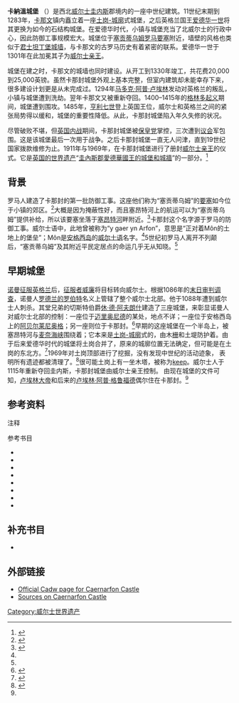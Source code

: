 {{noteTA
|G1=UK Places
|G2=Country
}}
{{Infobox Military Structure
|name=卡納溫城堡
|partof=[[威尔士|威尔士]][[圭内斯|圭内斯]]郡
|location=[[卡納芬|卡納芬]]
|image=[[File:Caernarfon_Castle_1994.jpg|300px]]
|caption=隔着塞昂特河眺望城堡
|built=11世纪末
|used =11世纪末起
}}
'''卡納溫城堡''' （{{lang-cy|Castell Caernarfon}}）是西北[[威尔士|威尔士]][[圭内斯|圭内斯]]郡境内的一座中世纪建筑。11世纪末期到1283年，[[卡那文|卡那文]]镇内矗立着一座[[土岗-城廓|土岗-城廓]]式城堡，之后英格兰国王[[爱德华一世（英格兰）|爱德华一世]]将其更换为如今的石结构城堡。在爱德华时代，小镇与城堡充当了北威尔士的行政中心，因此防御工事规模宏大。城堡位于[[塞贡蒂乌姆|塞贡蒂乌姆]][[古罗马兵营|罗马要塞]]附近，墙壁的风格也类似于[[君士坦丁堡城墙|君士坦丁堡城墙]]，与卡那文的古罗马历史有着紧密的联系。爱德华一世于1301年在此加冕其子为[[威尔士亲王|威尔士亲王]]。

城堡在建之时，卡那文的城墙也同时建设。从开工到1330年竣工，共花费20,000到25,000英镑。虽然卡那封城堡外观上基本完整，但室内建筑却未能幸存下来，很多建设计划更是从未完成过。1294年[[马多克·阿普·卢埃林|马多克·阿普·卢埃林]]发动对英格兰的叛乱，小镇与城堡遭到洗劫。翌年卡那文又被重新夺回。1400–1415年的[[格林多起义|格林多起义]]期间，城堡遭到围攻。1485年，[[亨利七世|亨利七世]]登上英国王位，威尔士和英格兰之间的紧张局势得以缓和，城堡的重要性降低。从此，卡那封城堡陷入年久失修的状况。

尽管破败不堪，但[[英国内战|英国内战]]期间，卡那封城堡被[[骑士党|保皇党]]掌控，三次遭到[[圆颅党|议会]]军包围。这是该城堡最后一次用于战争。之后卡那封城堡一直无人问津，直到19世纪国家拨款维修为止。1911年与1969年，在卡那封城堡进行了册封[[威尔士亲王|威尔士亲王]]的仪式。它是[[英国世界遗产列表|英国的世界遗产]]“[[圭內斯郡愛德華國王的城堡和城牆|圭內斯郡愛德華國王的城堡和城牆]]”的一部分。<ref name="UNESCO site">{{citation |url=http://whc.unesco.org/en/list/374 |title=Castles and Town Walls of King Edward in Gwynedd |publisher=[[UNESCO|UNESCO]] |accessdate=2010-08-15 |archive-date=2012-03-03 |archive-url=https://www.webcitation.org/65sdWb7XS?url=http://whc.unesco.org/en/list/374 |dead-url=no }}</ref>

==背景==
{{see also|塞贡蒂乌姆}}
罗马人建造了卡那封的第一批防御工事。这座他们称为“塞贡蒂乌姆”的[[古罗马兵营|要塞]]如今位于小镇的郊区。<ref name="Taylor 4">{{harvnb|Taylor|1997|p=4}}</ref>大概是因为掩蔽性好，而且塞昂特河上的航运可以为“塞贡蒂乌姆”提供补给，所以该要塞坐落于[[塞昂特河|塞昂特河]]畔附近。<ref name="Taylor 5">{{harvnb|Taylor|1997|p=5}}</ref>卡那封这个名字源于罗马的防御工事。威尔士语中，此地曾被称为“y gaer yn Arfon”，意思是“正对着Môn的土地上的堡垒”；Môn是[[安格西岛|安格西岛]]的[[威尔士语|威尔士语]]名字。<ref name="Taylor 4"/>5世纪初罗马人离开不列颠后，“塞贡蒂乌姆”及其附近平民定居点的命运几乎无从知晓。<ref name="Taylor 5"/>

==早期城堡==
[[诺曼征服英格兰|诺曼征服英格兰]]后，[[征服者威廉|征服者威廉]]将目标转向威尔士。根据1086年的[[末日审判书|末日审判调查]]，诺曼人[[罗德兰的罗伯特|罗德兰的罗伯特]]名义上管辖了整个威尔士北部。他于1088年遭到威尔士人刺杀。其堂兄弟的切斯特伯爵[[休·德·阿夫朗什，第一代切斯特伯爵|休·德·阿夫朗什]]建造了三座城堡，来彰显诺曼人对威尔士北部的控制：一座位于[[迈里奥尼德|迈里奥尼德]]的某处，地点不详；一座位于安格西岛上的[[阿贝尔莱尼奥格城堡|阿贝尔莱尼奥格]]；另一座则位于卡那封。<ref>{{harvnb|Taylor|1997|pp=6–7}}</ref>早期的这座城堡在一个半岛上，被塞昂特河与[[麦奈海峡|麦奈海峡]]围绕着；它本来是[[土岗-城廓|土岗-城廓]]式的，由木[[栅栏|栅]]和土堤防护着。由于后来爱德华时代的城堡将土岗合并了，原来的城廓位置无法确定，但可能是在土岗的东北方。<ref name="Taylor 7">{{harvnb|Taylor|1997|p=7}}</ref>1969年对土岗顶部进行了挖掘，没有发现中世纪的活动迹象， 表明所有遗迹都被清理了。<ref>{{harvnb|Wilson|Hurst|1970|p=179}}</ref>很可能土岗上有一坐木塔，被称为[[keep|keep]]。威尔士人于1115年重新夺回圭内斯，卡那封城堡由威尔士亲王控制。 由现在城堡的文件可知，[[卢埃林大帝|卢埃林大帝]]和后来的[[卢埃林·阿普·格鲁福德|卢埃林·阿普·格鲁福德]]偶尔住在卡那封。<ref name="Taylor 7"/>

==参考资料==
;注释
{{reflist|colwidth=30em}}

;参考书目
{{refbegin}}
*{{citation |last=Allen Brown |first=Reginald |title=The Architecture of Castles: A Visual Guide |publisher=B. T. Batsford |year=1984 |isbn=0-7134-4089-9}}
*{{citation |last=Davies |first=R. R. |year=1995 |title=The Revolt of Owain Glyn Dŵr |location=Oxford |publisher=Oxford University Press |isbn=9780198205081}}
*{{citation |last=Friar |first=Stephen |year=2003 |title=The Sutton Companion to Castles |publisher=Sutton Publishing |location=Stroud |isbn=978-0-7509-3994-2}}
*{{citation |last=McNeill |first=Tom |year=1992 |title=English Heritage Book of Castles |location=London |publisher=English Heritage and B. T. Batsford |isbn=0-7134-7025-9}}
*{{citation |last=Smith |first=J. B. |contribution=Llywelyn ap Gruffudd (d. 1282) |year=2004 |title=Oxford Dictionary of National Biography |location=Oxford |publisher=Oxford University Press |url=http://www.oxforddnb.com/view/article/16875 |accessdate=2011-02-09 |archive-date=2015-09-24 |archive-url=https://web.archive.org/web/20150924145057/http://www.oxforddnb.com/view/article/16875 |dead-url=no }}{{subscription required}}
*{{citation |last=Taylor |first=Arnold |title=The Welsh Castles of Edward I |year=1986 |origyear=1963 |location=London |publisher=Hambledon Press |isbn=0-907628-71-0}}
*{{citation |last=Taylor |first=Arnold |title=Caernarfon Castle and Town Walls |location=Cardiff |publisher=Cadw{{ndash}} Welsh Historic Monuments |year=1997 |origyear=1953 |edition=4th |isbn=1-85760-042-8}}
*{{citation |last1=Wilson |first1=David M |last2=Hurst |first2=D Gillian |title=Medieval Britain in 1969 |journal=Medieval Archaeology |year=1970 |volume=14 |pages=155–208 |url=http://ads.ahds.ac.uk/catalogue/adsdata/arch-769-1/ahds/dissemination/pdf/vol14/14_155_208_med_britain.pdf |accessdate=2011-02-09 |archive-date=2010-12-17 |archive-url=https://web.archive.org/web/20101217220357/http://ads.ahds.ac.uk/catalogue/adsdata/arch-769-1/ahds/dissemination/pdf/vol14/14_155_208_med_britain.pdf |dead-url=no }}
{{refend}}

==补充书目==
{{refbegin}}
*{{citation |last=Coldstream |first=Nicola |title=Architects, Advisers and Design at Edward I's Castles in Wales |journal=Architectural History |year=2003 |volume=46 |pages=19–36 |url=http://www.jstor.org/stable/1568798 |accessdate=2011-02-09 |archive-date=2021-02-17 |archive-url=https://web.archive.org/web/20210217102732/https://www.jstor.org/stable/1568798 }}{{subscription required}}
{{refend}}

==外部链接==
{{Commonscat|Caernarfon Castle|卡那封城堡}}
*[https://web.archive.org/web/20080413084317/http://www.cadw.wales.gov.uk/default.asp?id=6&PlaceID=19 Official Cadw page for Caernarfon Castle]
*[https://web.archive.org/web/20061203043603/http://homepage.mac.com/philipdavis/Welshsites/90.html Sources on Caernarfon Castle]

{{英國世界遺產}}

{{coord|53.139306|N|4.276889|W|type:landmark|display=title}}

[[Category:威尔士世界遗产|Category:威尔士世界遗产]]